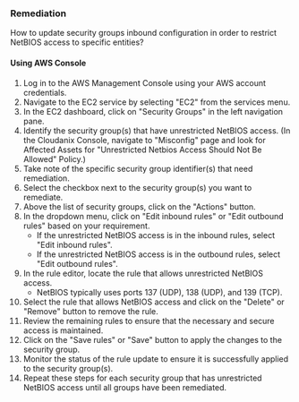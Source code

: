 ### Remediation

How to update security groups inbound configuration in order to restrict NetBIOS access to specific entities?

#### Using AWS Console

1. Log in to the AWS Management Console using your AWS account credentials.
2. Navigate to the EC2 service by selecting "EC2" from the services menu.
3. In the EC2 dashboard, click on "Security Groups" in the left navigation pane.
4. Identify the security group(s) that have unrestricted NetBIOS access.
    (In the Cloudanix Console, navigate to "Misconfig" page and look for Affected Assets for "Unrestricted Netbios Access Should Not Be Allowed" Policy.)
5. Take note of the specific security group identifier(s) that need remediation.
6. Select the checkbox next to the security group(s) you want to remediate.
7. Above the list of security groups, click on the "Actions" button.
8. In the dropdown menu, click on "Edit inbound rules" or "Edit outbound rules" based on your requirement.
   - If the unrestricted NetBIOS access is in the inbound rules, select "Edit inbound rules".
   - If the unrestricted NetBIOS access is in the outbound rules, select "Edit outbound rules".
9. In the rule editor, locate the rule that allows unrestricted NetBIOS access.
   - NetBIOS typically uses ports 137 (UDP), 138 (UDP), and 139 (TCP).
10. Select the rule that allows NetBIOS access and click on the "Delete" or "Remove" button to remove the rule.
11. Review the remaining rules to ensure that the necessary and secure access is maintained.
12. Click on the "Save rules" or "Save" button to apply the changes to the security group.
13. Monitor the status of the rule update to ensure it is successfully applied to the security group(s).
14. Repeat these steps for each security group that has unrestricted NetBIOS access until all groups have been remediated.

